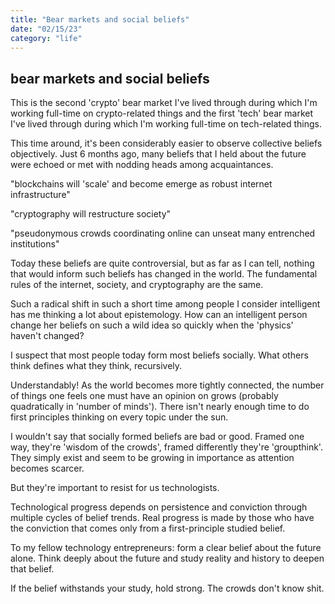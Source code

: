 ```yaml
---
title: "Bear markets and social beliefs"
date: "02/15/23"
category: "life"
---
```


## bear markets and social beliefs

This is the second 'crypto' bear market I've lived through during which I'm working full-time on crypto-related things and the first 'tech' bear market I've lived through during which I'm working full-time on tech-related things.

This time around, it's been considerably easier to observe collective beliefs objectively. Just 6 months ago, many beliefs that I held about the future were echoed or met with nodding heads among acquaintances. 

"blockchains will 'scale' and become emerge as robust internet infrastructure"

"cryptography will restructure society"

"pseudonymous crowds coordinating online can unseat many entrenched institutions"

Today these beliefs are quite controversial, but as far as I can tell, nothing that would inform such beliefs has changed in the world. The fundamental rules of the internet, society, and cryptography are the same.

Such a radical shift in such a short time among people I consider intelligent has me thinking a lot about epistemology. How can an intelligent person change her beliefs on such a wild idea so quickly when the 'physics' haven't changed?

I suspect that most people today form most beliefs socially. What others think defines what they think, recursively. 

Understandably! As the world becomes more tightly connected, the number of things one feels one must have an opinion on grows (probably quadratically in 'number of minds'). There isn't nearly enough time to do first principles thinking on every topic under the sun.

I wouldn't say that socially formed beliefs are bad or good. Framed one way, they're 'wisdom of the crowds', framed differently they're 'groupthink'. They simply exist and seem to be growing in importance as attention becomes scarcer.

But they're important to resist for us technologists. 

Technological progress depends on persistence and conviction through multiple cycles of belief trends. Real progress is made by those who have the conviction that comes only from a first-principle studied belief.

To my fellow technology entrepreneurs: form a clear belief about the future alone. Think deeply about the future and study reality and history to deepen that belief. 

If the belief withstands your study, hold strong. The crowds don't know shit.